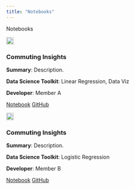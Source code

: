 ```yaml
---
title: "Notebooks"
---
```


Notebooks


:::{.grid-container}

<div class="grid-item">
  <img src="img/dataset.png" width="20px" height="20px">
  <h3>Commuting Insights</h3>
  <p>
<strong>Summary</strong>: Description.

<strong>Data Science Toolkit</strong>: Linear Regression, Data Viz

<strong>Developer</strong>: Member A
</p>
  <a href="https://fraramfra.github.io/capstoneproposal/" class="btn btn-outline-dark">Notebook</a>
  <a href="https://github.com/fraramfra/capstoneproposal" class="btn btn-outline-dark">GitHub</a>
</div>

<div class="grid-item">
  <img src="img/dataset.png" width="20px" height="20px">
  <h3>Commuting Insights</h3>
  <p>
<strong>Summary</strong>: Description.

<strong>Data Science Toolkit</strong>: Logistic Regression

<strong>Developer</strong>: Member B
</p>
  <a href="https://fraramfra.github.io/capstoneproposal/" class="btn btn-outline-dark">Notebook</a>
  <a href="https://github.com/fraramfra/capstoneproposal" class="btn btn-outline-dark">GitHub</a>
</div>

:::